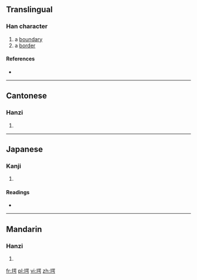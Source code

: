 ==Translingual==

===Han character===
{{Han char|rn=32|rad=土|as=09|sn=12|four=4612<sub>7</sub>|canj=土口口尸 (GRRS)}}

# a [[boundary]]
# a [[border]]

====References====
* {{Han ref|kx=0233.320|dkj=05271|dj=0471.060|hdz=10463.100|uh=582E|ud=22574|bh=D8AE|bd=55470}}

----

==Cantonese==

===Hanzi===
{{yue-hanzi|jyut=|y=ngok6}}

# {{defn|lang=yue|sort=土09}}

----

==Japanese==

===Kanji===
{{ja-kanji|grade=|rs=土09}}

# {{defn|lang=ja|sort=土09}}

====Readings====
* {{ja-readings|on=[[がく]] (gaku)|kun=[[きし]] (kishi)}}

----

==Mandarin==

===Hanzi===
{{cmn-hanzi|pin=[[è]] ([[e4]])|wg=o<sup>4</sup>}}

# {{defn|lang=cmn|sort=土09}}

[[fr:堮]]
[[pl:堮]]
[[vi:堮]]
[[zh:堮]]